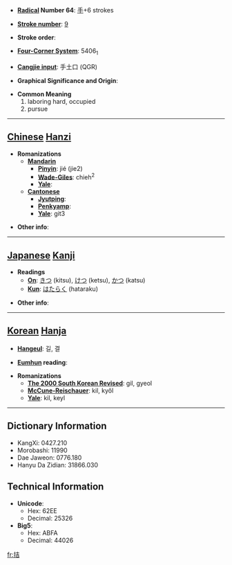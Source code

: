 * '''[[Wiktionary:Chinese radical index| Radical]] Number 64''': [[Wiktionary:Chinese radical index 手|手]]+6 strokes

* '''[[Wiktionary:Chinese total strokes index|Stroke number]]''': [[Wiktionary:Chinese total strokes index 9|9]]

* '''Stroke order''': 

* '''[[Wiktionary:Chinese four corner index|Four-Corner System]]''': 5406<sub>1</sub>

* '''[[Wiktionary:Chinese Cangjie index|Cangjie input]]''': 手土口 (QGR)

* '''Graphical Significance and Origin''': 

* '''Common Meaning'''
*#laboring hard, occupied
*# pursue


----

== [[Chinese]] [[Hanzi]] ==

* '''Romanizations'''
** '''[[Mandarin]]'''
*** '''[[Pinyin]]''': jié (jie2)
*** '''[[Wade-Giles]]''': chieh<sup>2</sup>
*** '''[[Yale]]''': 
** '''[[Cantonese]]'''
*** '''[[Jyutping]]''':
*** '''[[Penkyamp]]''': 
*** '''[[Yale]]''': git3

* '''Other info''': 

----

== [[Japanese]] [[Kanji]] ==

* '''Readings'''
** '''[[On]]''': [[きつ]] (kitsu), [[けつ]] (ketsu), [[かつ]] (katsu)
** '''[[Kun]]''': [[はたらく]] (hataraku)

* '''Other info''':  

----

== [[Korean]] [[Hanja]] ==

* '''[[Hangeul]]''': 길, 결

* '''[[Eumhun]] reading''': 

* '''Romanizations'''
** '''[[The 2000 South Korean Revised Romanization|The 2000 South Korean Revised]]''': gil, gyeol
** '''[[McCune-Reischauer]]''': kil, kyŏl
** '''[[Yale]]''': kil, keyl

----

== Dictionary Information ==

* KangXi: 0427.210
* Morobashi: 11990
* Dae Jaweon: 0776.180
* Hanyu Da Zidian: 31866.030

== Technical Information ==

* '''Unicode''':
** Hex: 62EE
** Decimal: 25326
* '''Big5''':
** Hex: ABFA
** Decimal: 44026

[[fr:拮]]